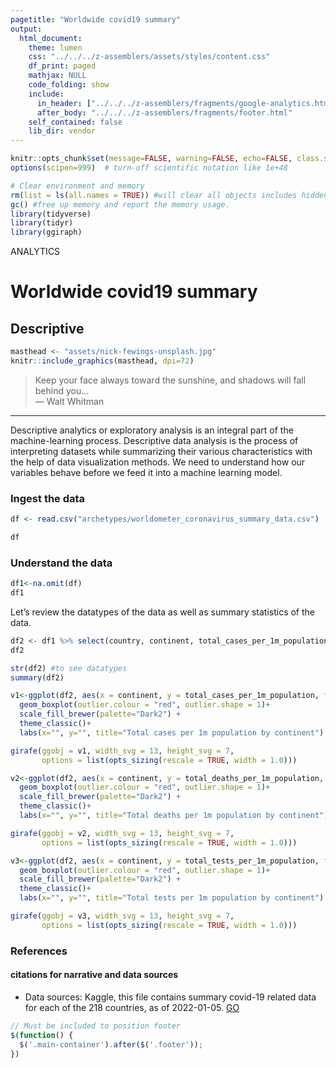 ```yaml
---
pagetitle: "Worldwide covid19 summary"
output: 
  html_document:
    theme: lumen
    css: "../../../z-assemblers/assets/styles/content.css"
    df_print: paged
    mathjax: NULL
    code_folding: show
    include:
      in_header: ["../../../z-assemblers/fragments/google-analytics.html", "../../../z-assemblers/fragments/header.html"]
      after_body: "../../../z-assemblers/fragments/footer.html"
    self_contained: false
    lib_dir: vendor
---
```


```r
knitr::opts_chunk$set(message=FALSE, warning=FALSE, echo=FALSE, class.source = 'fold-hide')
options(scipen=999)  # turn-off scientific notation like 1e+48

# Clear environment and memory
rm(list = ls(all.names = TRUE)) #will clear all objects includes hidden objects.
gc() #free up memory and report the memory usage.
library(tidyverse)
library(tidyr)
library(ggiraph)

```

<div class="activity">
ANALYTICS
</div>

# Worldwide covid19 summary 
## Descriptive



```r

masthead <- "assets/nick-fewings-unsplash.jpg"
knitr::include_graphics(masthead, dpi=72)

```


> Keep your face always toward the sunshine, and shadows will fall behind you...\
--- Walt Whitman\

***

Descriptive analytics or exploratory analysis is an integral part of the machine-learning process. Descriptive data analysis is the process of interpreting datasets while summarizing their various characteristics with the help of data visualization methods. We need to understand how our variables behave before we feed it into a machine learning model. 


### Ingest the data


```r

df <- read.csv("archetypes/worldometer_coronavirus_summary_data.csv")

df

```

### Understand the data
```r
df1<-na.omit(df)
df1
```

Let's review the datatypes of the data as well as summary statistics of the data. 



```r
df2 <- df1 %>% select(country, continent, total_cases_per_1m_population,total_deaths_per_1m_population,total_tests_per_1m_population)
df2
```

```r

str(df2) #to see datatypes 
summary(df2)

```

```r

v1<-ggplot(df2, aes(x = continent, y = total_cases_per_1m_population, fill = continent)) + 
  geom_boxplot(outlier.colour = "red", outlier.shape = 1)+
  scale_fill_brewer(palette="Dark2") + 
  theme_classic()+ 
  labs(x="", y="", title="Total cases per 1m population by continent")

girafe(ggobj = v1, width_svg = 13, height_svg = 7,
       options = list(opts_sizing(rescale = TRUE, width = 1.0)))

```

```r

v2<-ggplot(df2, aes(x = continent, y = total_deaths_per_1m_population, fill = continent)) + 
  geom_boxplot(outlier.colour = "red", outlier.shape = 1)+
  scale_fill_brewer(palette="Dark2") + 
  theme_classic()+ 
  labs(x="", y="", title="Total deaths per 1m population by continent")

girafe(ggobj = v2, width_svg = 13, height_svg = 7,
       options = list(opts_sizing(rescale = TRUE, width = 1.0)))

```

```r

v3<-ggplot(df2, aes(x = continent, y = total_tests_per_1m_population, fill = continent)) + 
  geom_boxplot(outlier.colour = "red", outlier.shape = 1)+
  scale_fill_brewer(palette="Dark2") + 
  theme_classic()+ 
  labs(x="", y="", title="Total tests per 1m population by continent")

girafe(ggobj = v3, width_svg = 13, height_svg = 7,
       options = list(opts_sizing(rescale = TRUE, width = 1.0)))

```


### References
#### citations for narrative and data sources


* Data sources: Kaggle, this file contains summary covid-19 related data for each of the 218 countries, as of 2022-01-05. [GO](https://www.kaggle.com/josephassaker/covid19-global-dataset?select=worldometer_coronavirus_summary_data.csv){target="_blank"}


```js

// Must be included to position footer
$(function() {
  $('.main-container').after($('.footer'));
})

```

